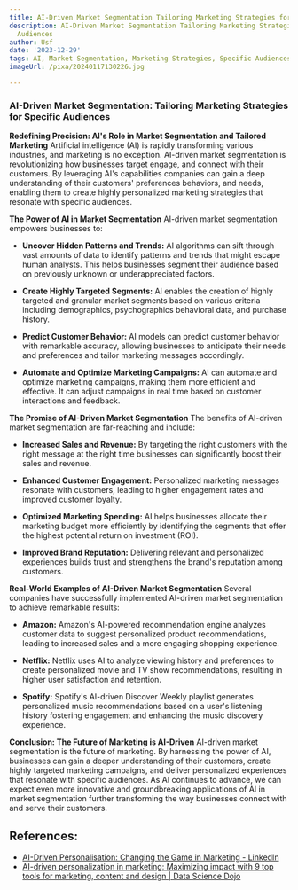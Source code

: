 ```yaml
---
title: AI-Driven Market Segmentation Tailoring Marketing Strategies for Specific Audiences
description: AI-Driven Market Segmentation Tailoring Marketing Strategies for Specific
  Audiences
author: Usf
date: '2023-12-29'
tags: AI, Market Segmentation, Marketing Strategies, Specific Audiences
imageUrl: /pixa/20240117130226.jpg

---
```

### AI-Driven Market Segmentation: Tailoring Marketing  Strategies for Specific Audiences

**Redefining Precision: AI's Role in Market  Segmentation and  Tailored  Marketing**
Artificial intelligence  (AI) is  rapidly transforming various industries, and marketing is no exception. AI-driven  market segmentation is revolutionizing how businesses target engage, and connect with their customers. By leveraging AI's capabilities companies can gain a deep understanding of their customers' preferences behaviors, and needs, enabling them to create highly personalized  marketing strategies that resonate with specific audiences.

**The Power of AI in  Market  Segmentation**
AI-driven market segmentation empowers businesses to:

- **Uncover Hidden Patterns and Trends:** AI algorithms can sift through vast amounts of data to identify patterns and trends that might escape human analysts. This helps businesses segment their audience  based on  previously unknown or underappreciated factors.

- **Create Highly Targeted Segments:** AI enables the  creation of highly targeted and granular market segments based  on various  criteria including demographics, psychographics behavioral data, and purchase history.

- **Predict Customer Behavior:** AI models can predict customer behavior with  remarkable accuracy, allowing businesses to  anticipate their needs and  preferences and tailor  marketing messages accordingly.

- **Automate and Optimize Marketing Campaigns:** AI can automate and  optimize marketing campaigns, making them more efficient and effective. It can adjust campaigns in real time based on customer interactions  and feedback.

**The Promise of AI-Driven Market Segmentation**
The benefits of AI-driven market  segmentation are far-reaching and include:

- **Increased Sales and Revenue:** By targeting  the right customers with the right message at the right time businesses can significantly boost their sales and revenue.

- **Enhanced Customer  Engagement:** Personalized marketing messages resonate with customers, leading to higher engagement rates and improved customer loyalty.

- **Optimized Marketing Spending:**  AI  helps businesses allocate their marketing budget more  efficiently by identifying the segments that offer the highest potential return on investment (ROI).

- **Improved Brand Reputation:** Delivering relevant and personalized experiences builds trust and strengthens the brand's reputation among customers.

**Real-World Examples of AI-Driven Market Segmentation**
Several companies have successfully implemented AI-driven market  segmentation to  achieve remarkable results:

- **Amazon:** Amazon's AI-powered recommendation  engine analyzes customer data to suggest personalized product recommendations, leading to  increased  sales and  a more engaging shopping  experience.

- **Netflix:** Netflix uses AI to analyze viewing history and preferences to create personalized movie and TV show recommendations, resulting in higher user  satisfaction and retention.

- **Spotify:** Spotify's  AI-driven  Discover Weekly playlist generates personalized music recommendations based on a user's  listening history fostering engagement and enhancing the music discovery experience.

**Conclusion: The  Future of Marketing is AI-Driven**
AI-driven market segmentation  is the future of marketing. By harnessing the power of AI, businesses can gain a deeper  understanding of  their  customers, create highly targeted marketing campaigns, and deliver personalized experiences that resonate with specific audiences. As AI continues to advance, we can expect even more innovative and groundbreaking applications of  AI in market segmentation further transforming the  way  businesses connect with and serve their customers.

## References:
- [AI-Driven Personalisation: Changing the Game in Marketing - LinkedIn](https://www.linkedin.com/pulse/ai-driven-personalisation-changing-game-marketing-edward-salvatierra)
- [AI-driven personalization in marketing: Maximizing impact with 9 top tools for marketing, content and design | Data Science Dojo](https://datasciencedojo.com/blog/ai-driven-personalization/)
